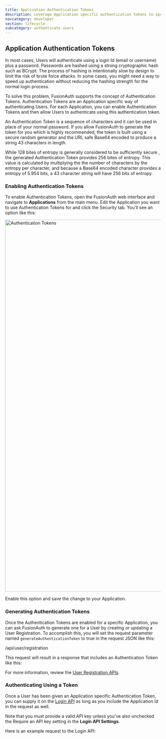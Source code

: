 ```yaml
---
title: Application Authentication Tokens
description: Leverage Application specific authentication tokens to speed up certain authentication tasks
navcategory: developer
section: lifecycle
subcategory: authenticate users
---
```


## Application Authentication Tokens

In most cases, Users will authenticate using a login Id (email or username) plus a password. Passwords are hashed using a strong cryptographic
hash such as BCrypt. The process of hashing is intentionally slow by design to limit the risk of brute force attacks. In some cases, you might need
a way to speed up authentication without reducing the hashing strength for the normal login process.

To solve this problem, FusionAuth supports the concept of Authentication Tokens. Authentication Tokens are an Application specific way of
authenticating Users. For each Application, you can enable Authentication Tokens and then allow Users to authenticate using this authentication token.

An Authentication Token is a sequence of characters and it can be used in place of your normal password. If you allow FusionAuth to generate the
token for you which is highly recommended, the token is built using a secure random generator and the URL safe Base64 encoded to produce a string 43 characters in length.

While 128 bites of entropy is generally considered to be sufficiently secure , the generated Authentication Token provides 256 bites of entropy. This value is calculated
by multiplying the the number of characters by the entropy per character, and because a Base64 encoded character provides a entropy of 5.954 bits, a 43 character string will have 256 bits of entropy.

### Enabling Authentication Tokens

To enable Authentication Tokens, open the FusionAuth web interface and navigate to <strong>Applications</strong> from the main menu. Edit the Application you want to use Authentication Tokens for and click the Security tab. You'll see an option like this:

<img src="/img/docs/lifecycle/authenticate-users/authentication-token.png" alt="Authentication Tokens" width="1200" role="shadowed" />

Enable this option and save the change to your Application.

### Generating Authentication Tokens

Once the Authentication Tokens are enabled for a specific Application, you can ask FusionAuth to generate one for a User by creating or
updating a User Registration. To accomplish this, you will set the request parameter named `generateAuthenticationToken` to true in
the request JSON like this:

<APIURI method="PUT">/api/user/registration</APIURI>

<JSON title="Example Request JSON" src="user-registrations/create-request-with-authentication-token.json" />

This request will result in a response that includes an Authentication Token like this:

<JSON title="Example Response JSON" src="user-registrations/response-with-authentication-token.json" />

For more information, review the [User Registration APIs](/docs/apis/registrations).

### Authenticating Using a Token

Once a User has been given an Application specific Authentication Token, you can supply it on the [Login API](/docs/apis/login) as long as
you include the Application Id in the request as well. 

Note that you must provide a valid API key unless you've also unchecked the <InlineField>Require an API key</InlineField> setting in the <strong>Login API Settings</strong>.

Here is an example request to the Login API:

<JSON title="Example Request JSON" src="login/request-with-authentication-token.json" />

